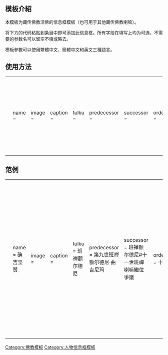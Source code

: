 {{documentation subpage}}

== 模板介紹 ==
本模板为藏传佛教活佛的信息框模板（也可用于其他藏传佛教喇嘛）。

将下方的代码粘贴到条目中即可添加此信息框。所有字段在填写上均为可选。不需要的参数名可以留空不填或略去。

模板參數可以使用繁體中文、簡體中文和英文三種語言。

== 使用方法 ==
{| 
|<small><pre>
{{Infobox Tulku
| name = 
| image = 
| caption =
| tulku =
| predecessor = 
| successor = 
| order = 
| title = 
| birth date =1935年6月15日
| birth date2 = 
| birth date3 = 
| birth place = 
| recognize date =
| recognize date2 =
| recognize date3 =
| enthrone date = 
| enthrone date2 = 
| enthrone date3 = 
| enthrone place = 
| disappeared date = 
| disappeared date2 = 
| disappeared date3 = 
| disappeared place = 
| death date =
| death date2 =
| death date3 =
| death place =
| nationality =
| temple =
| dharma name =
| meaning =
| bo =
| wylie =
| thl =
| zypy =
| birth name =
| bo2 =
| wylie2 =
| thl2 =
| zypy2 =
| father =
| mother =
| spouse =
| children =
| work = 
| signature = 
}}</pre></small>
|
<small>
<pre>
{{Infobox Tulku
| 姓名        = 
| 图像        = <!-- 建議使用自由版權圖像-->
| 图像说明    = 
| 活佛名号    = 
| 前世人物    = 
| 后世人物    = 
| 序号        = 
| 封号        = 
| 出生日期    = <!-- {{1935年6月15日|||}} 或 {{Birth year and age|}}-->
| 藏历出生日期= 
| 出生地点    = 
| 认定日期    = 
| 藏历认定日期= 
| 坐床日期    = 
| 藏历坐床日期= 
| 坐床地点    = 
| 失踪日期    = <!--失踪年在前生年在后{{disappeared date and age|YYYY|MM|DD|YYYY|MM|DD}}。亦可以用{{Missing for|YYYY|MM|DD}}统计至今已失踪多少天 -->
| 藏历失踪日期=
| 失踪地点    = 
| 圆寂日期    = <!--卒年在前生年在后{{death date and age|YYYY|MM|DD|YYYY|MM|DD}} -->
| 藏历圆寂日期= 
| 圆寂地点    = 
| 国籍       =
| 驻锡寺院    = 
| 法名        = 
| 法名含义    = 
| 藏文法名    = 
| 法名威利写法 = 
| 法名音译转写法 = 
| 法名藏语拼音写法 = 
| 其他法名   = 
| 俗名       = 
| 藏文俗名   = 
| 俗名威利写法 = 
| 俗名音译转写法 = 
| 俗名藏语拼音写法 = 
| 其他名字   = 
| 父亲       = 
| 母亲       = 
| 配偶       = 
| 子女       = 
| 主要著作   = 
| 签名       = 
}}
</pre></small>
|}

== 范例 ==
{|
|-
|<small><pre>
{{Infobox Tulku
| name = 确吉坚赞
| image = 
| caption =
| tulku = 班禅额尔德尼
| predecessor = 第九世班禅额尔德尼·曲吉尼玛
| successor = 班禅额尔德尼#十一世班禪喇嘛繼位爭議
| order = 十
| title =
| birth date = 1938年6月15日
| birth date2 = 第十六绕迥土虎年一月三日
| birth place = [[青海]][[循化]]
| enthrone date = 1949年8月10日
| enthrone date2 = 第十六绕迥土牛年六月十七日
| enthrone place = 青海[[塔尔寺]]
| death date = {{death date and age|1989|1|28|1938|2|3}}
| death date2 = 第十七绕迥土龙年十二月二十一日
| death place = [[西藏]][[日喀则]]
| temple = [[扎什伦布寺]]
| dharma name = 罗桑赤列伦珠'''确吉坚赞'''
| meaning = 善慧事业运成'''法幢'''
| bo = བློ་བཟང་འཕྲིན་ལས་ལྷུན་གྲུབ་ཆོས་ཀྱི་རྒྱལ་མཚན་
| wylie = blo bzang 'phrin las lhun grub chos kyi rgyal mtshan
| thl = Lozang Trinlé Lhündrup Chökyi Gyeltsen
| zypy = Losang Chinlä Lhünchub Qögyi Gyäcän
| birth name = 贡布慈丹
| bo2 = མགོན་པོ་ཚེ་བརྟན་
| wylie2 = mgon po tshe brtan
| thl2 = Gönpo Tséten
| zypy2 = Gönbo Cêdän
| father = [[尧西·古公才旦|古公才旦]]
| mother = 索朗卓玛
| spouse = 李洁（1979年－1989年）
| children = [[仁吉旺姆]]（女）
}}</pre></small>
|{{Infobox Tulku
| name = 确吉坚赞
| image = 
| caption =
| tulku = 班禅额尔德尼
| predecessor = 第九世班禅额尔德尼·曲吉尼玛
| successor = 班禅额尔德尼#十一世班禪喇嘛繼位爭議
| order = 十
| title =
| birth date = 1938年6月15日
| birth date2 = 第十六绕迥土虎年一月三日
| birth place = [[青海]][[循化]]
| enthrone date = 1949年8月10日
| enthrone date2 = 第十六绕迥土牛年六月十七日
| enthrone place = 青海[[塔尔寺]]
| death date = {{death date and age|1989|1|28|1938|2|3}}
| death date2 = 第十七绕迥土龙年十二月二十一日
| death place = [[西藏]][[日喀则]]
| temple = [[扎什伦布寺]]
| dharma name = 罗桑赤列伦珠'''确吉坚赞'''
| meaning = 善慧事业运成'''法幢'''
| bo = བློ་བཟང་འཕྲིན་ལས་ལྷུན་གྲུབ་ཆོས་ཀྱི་རྒྱལ་མཚན་
| wylie = blo bzang 'phrin las lhun grub chos kyi rgyal mtshan
| thl = Lozang Trinlé Lhündrup Chökyi Gyeltsen
| zypy = Losang Chinlä Lhünchub Qögyi Gyäcän
| birth name = 贡布慈丹
| bo2 = མགོན་པོ་ཚེ་བརྟན་
| wylie2 = mgon po tshe brtan
| thl2 = Gönpo Tséten
| zypy2 = Gönbo Cêdän
| father = [[尧西·古公才旦|古公才旦]]
| mother = 索朗卓玛
| spouse = 李洁（1979年－1989年）
| children = [[仁吉旺姆]]（女）
}}
|}
<includeonly>
[[Category:佛教模板]]
[[Category:人物信息框模板]]
</includeonly>